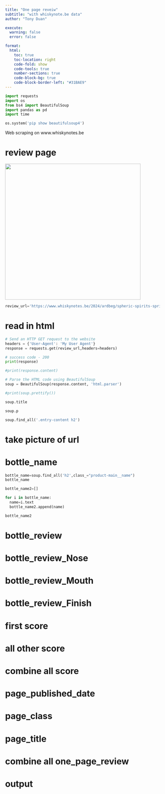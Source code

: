 ```yaml
---
title: "One page reveiw"
subtitle: "with whiskynote.be data"
author: "Tony Duan"

execute:
  warning: false
  error: false

format:
  html:
    toc: true
    toc-location: right
    code-fold: show
    code-tools: true
    number-sections: true
    code-block-bg: true
    code-block-border-left: "#31BAE9"
---
```



```python
import requests
import os
from bs4 import BeautifulSoup
import pandas as pd
import time
```

```python
os.system('pip show beautifulsoup4')
```

Web scraping on www.whiskynotes.be

# review page


![](images/clipboard-714698276.png){width="441"}


```python
review_url='https://www.whiskynotes.be/2024/ardbeg/spheric-spirits-springbank-blended-malt-islay-malt/'
```


# read in html


```python
# Send an HTTP GET request to the website
headers = {'User-Agent': 'My User Agent'}
response = requests.get(review_url,headers=headers)
```


```python
# success code - 200 
print(response) 
```

```python
#print(response.content)
```


```python
# Parse the HTML code using BeautifulSoup
soup = BeautifulSoup(response.content, 'html.parser')
```

```python
#print(soup.prettify())
```

```python
soup.title
```

```python
soup.p
```
```python
soup.find_all('.entry-content h2')
```

# take picture of url





# bottle_name

```python
bottle_name=soup.find_all('h2',class_="product-main__name")
bottle_name
```

```python
bottle_name2=[]

for i in bottle_name:
  name=i.text
  bottle_name2.append(name)

bottle_name2
```


# bottle_review



# bottle_review_Nose


# bottle_review_Mouth


# bottle_review_Finish


# first score



# all other score



# combine all score


# page_published_date


# page_class


# page_title



# combine all one_page_review



# output


